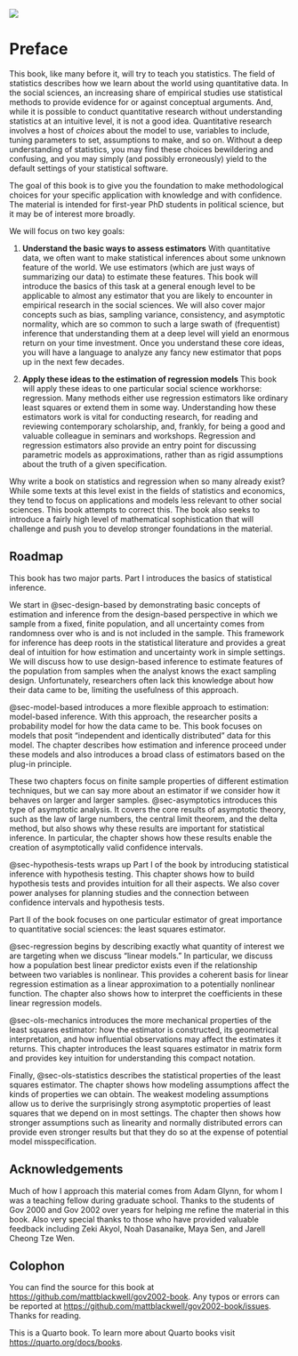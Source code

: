 ![](assets/img/linear-approximation.png)

# Preface {.unnumbered}


This book, like many before it, will try to teach you statistics. The field of statistics describes how we learn about the world using quantitative data. In the social sciences, an increasing share of empirical studies use statistical methods to provide evidence for or against conceptual arguments. And, while it is possible to conduct quantitative research without understanding statistics at an intuitive level, it is not a good idea. Quantitative research involves a host of *choices* about the model to use, variables to include, tuning parameters to set, assumptions to make, and so on. Without a deep understanding of statistics, you may find these choices bewildering and confusing, and you may simply (and possibly erroneously) yield to the default settings of your statistical software. 

The goal of this book is to give you the foundation to make methodological choices for your specific application with knowledge and with confidence.  The material is intended for first-year PhD students in political science, but it may be of interest more broadly.

We will focus on two key goals: 


1. **Understand the basic ways to assess estimators** With quantitative data, we often want to make statistical inferences about some unknown feature of the world. We use estimators (which are just ways of summarizing our data) to estimate these features. This book will introduce the basics of this task at a general enough level to be applicable to almost any estimator that you are likely to encounter in empirical research in the social sciences. We will also cover major concepts such as bias, sampling variance, consistency, and asymptotic normality, which are so common to such a large swath of (frequentist) inference that understanding them at a deep level will yield an enormous return on your time investment. Once you understand these core ideas, you will have a language to analyze any fancy new estimator that pops up in the next few decades.  

2. **Apply these ideas to the estimation of regression models** This book will apply these ideas to one particular social science workhorse: regression. Many methods either use regression estimators like ordinary least squares or extend them in some way. Understanding how these estimators work is vital for conducting research, for reading and reviewing contemporary scholarship, and, frankly, for being a good and valuable colleague in seminars and workshops. Regression and regression estimators also provide an entry point for discussing parametric models as approximations, rather than as rigid assumptions about the truth of a given specification.  


Why write a book on statistics and regression when so many already exist? While some texts at this level exist in the fields of statistics and economics, they tend to focus on applications and models less relevant to other social sciences. This book attempts to correct this. The book also seeks to introduce a fairly high level of mathematical sophistication that will challenge and push you to develop stronger foundations in the material.


## Roadmap

This book has two major parts. Part I introduces the basics of statistical inference. 

We start in @sec-design-based by demonstrating basic concepts of estimation and inference from the design-based perspective in which we sample from a fixed, finite population, and all uncertainty comes from randomness over who is and is not included in the sample. This framework for inference has deep roots in the statistical literature and provides a great deal of intuition for how estimation and uncertainty work in simple settings. We will discuss how to use design-based inference to estimate features of the population from samples when the analyst knows the exact sampling design. Unfortunately, researchers often lack this knowledge about how their data came to be, limiting the usefulness of this approach. 

@sec-model-based introduces a more flexible approach to estimation: model-based inference. With this approach, the researcher posits a probability model for how the data came to be. This book focuses on models that posit “independent and identically distributed” data for this model. The chapter describes how estimation and inference proceed under these models and also introduces a broad class of estimators based on the plug-in principle. 

These two chapters focus on finite sample properties of different estimation techniques, but we can say more about an estimator if we consider how it behaves on larger and larger samples. @sec-asymptotics introduces this type of asymptotic analysis. It covers the core results of asymptotic theory, such as the law of large numbers, the central limit theorem, and the delta method, but also shows why these results are important for statistical inference. In particular, the chapter shows how these results enable the creation of asymptotically valid confidence intervals. 

@sec-hypothesis-tests wraps up Part I of the book by introducing statistical inference with hypothesis testing. This chapter shows how to build hypothesis tests and provides intuition for all their aspects. We also cover power analyses for planning studies and the connection between confidence intervals and hypothesis tests. 

Part II of the book focuses on one particular estimator of great importance to quantitative social sciences: the least squares estimator. 

@sec-regression begins by describing exactly what quantity of interest we are targeting when we discuss “linear models.” In particular, we discuss how a population best linear predictor exists even if the relationship between two variables is nonlinear. This provides a coherent basis for linear regression estimation as a linear approximation to a potentially nonlinear function. The chapter also shows how to interpret the coefficients in these linear regression models. 

@sec-ols-mechanics introduces the more mechanical properties of the least squares estimator: how the estimator is constructed, its geometrical interpretation, and how influential observations may affect the estimates it returns. This chapter introduces the least squares estimator in matrix form and provides key intuition for understanding this compact notation. 

Finally, @sec-ols-statistics describes the statistical properties of the least squares estimator. The chapter shows how modeling assumptions affect the kinds of properties we can obtain. The weakest modeling assumptions allow us to derive the surprisingly strong asymptotic properties of least squares that we depend on in most settings. The chapter then shows how stronger assumptions such as linearity and normally distributed errors can provide even stronger results but that they do so at the expense of potential model misspecification. 


## Acknowledgements

Much of how I approach this material comes from Adam Glynn, for whom I was a teaching fellow during graduate school. Thanks to the students of Gov 2000 and Gov 2002 over years for helping me refine the material in this book. Also very special thanks to those who have provided valuable feedback including Zeki Akyol, Noah Dasanaike, Maya Sen, and Jarell Cheong Tze Wen.  

## Colophon 

You can find the source for this book at <https://github.com/mattblackwell/gov2002-book>. Any typos or errors can be reported at <https://github.com/mattblackwell/gov2002-book/issues>. Thanks for reading. 


This is a Quarto book. To learn more about Quarto books visit <https://quarto.org/docs/books>. 


$\,$
$\,$

